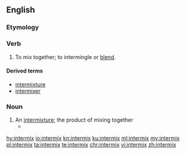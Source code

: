 ==English==

===Etymology===
{{prefix|inter|mix|lang=en}}

===Verb===
{{en-verb|es}}

# {{label|en|transitive}} To mix together; to intermingle or [[blend]].

====Derived terms====
* [[intermixture]]
* [[intermixer]]

===Noun===
{{en-noun|es}}

# An [[intermixture]]; the product of mixing together
#* {{quote-book|1973|Wilson Brian Key|Subliminal Seduction|url=http://books.google.com/books?id=Ah-SAAAAIAAJ|isbn=0138590907|page=83
|passage=This idealized structure may not exist in reality, considering the high divorce rate and the '''intermixes''' of maternal-paternal dominance characteristics.}}

[[hy:intermix]]
[[io:intermix]]
[[kn:intermix]]
[[ku:intermix]]
[[ml:intermix]]
[[my:intermix]]
[[pl:intermix]]
[[ta:intermix]]
[[te:intermix]]
[[chr:intermix]]
[[vi:intermix]]
[[zh:intermix]]